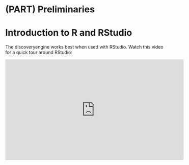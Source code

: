 # (PART) Preliminaries {-}

# Introduction to R and RStudio {#r-intro}

The discoveryengine works best when used with RStudio. Watch this video for a quick tour around RStudio:

<iframe width="560" height="315" src="https://www.youtube-nocookie.com/embed/O-CSMq2jBAM?rel=0" frameborder="0" allowfullscreen></iframe>